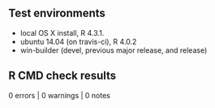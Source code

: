 ## Test environments
* local OS X install, R 4.3.1.
* ubuntu 14.04 (on travis-ci), R 4.0.2
* win-builder (devel, previous major release, and release)

## R CMD check results
0 errors | 0 warnings | 0 notes

